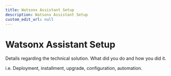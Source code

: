 ```yaml
---
title: Watsonx Assistant Setup
description: Watsonx Assistant Setup
custom_edit_url: null
---
```


# Watsonx Assistant Setup

Details regarding the technical solution. What did you do and how you did it.

i.e. Deployment, installment, upgrade, configuration, automation.
